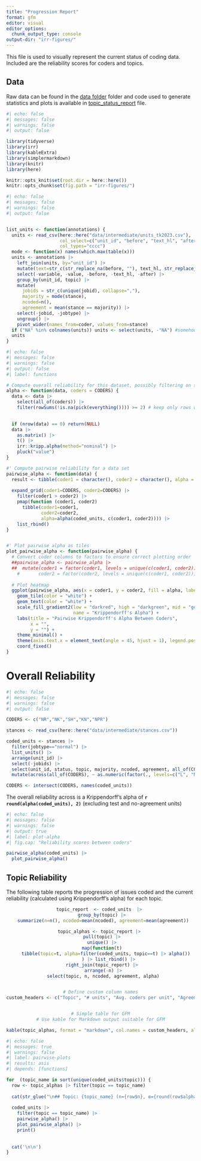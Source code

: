 ```yaml
---
title: "Progression Report"
format: gfm
editor: visual
editor_options: 
  chunk_output_type: console
output-dir: "irr-figures/"
---
```


This file is used to visually represent the current status of coding data. Included are the reliability scores for coders and topics.

## Data

Raw data can be found in the [data folder](https://github.com/vanatteveldt/issuepositions/tree/main/data) folder and code used to generate statistics and plots is available in [topic_status_report](https://github.com/vanatteveldt/issuepositions/blob/main/src/data-processing/topic_status_report.R) file.

```r
#| echo: false
#| messages: false
#| warnings: false
#| output: false

library(tidyverse)
library(irr)
library(kableExtra)
library(simplermarkdown)
library(knitr)
library(here)

knitr::opts_knit$set(root.dir = here::here())
knitr::opts_chunk$set(fig.path = "irr-figures/")
```

```r
#| echo: false
#| messages: false
#| warnings: false
#| output: false


list_units <- function(annotations) {
  units <- read_csv(here::here("data/intermediate/units_tk2023.csv"), 
                    col_select=c("unit_id", "before", "text_hl", "after"), 
                    col_types="cccc") 
  mode <- function(x) names(which.max(table(x)))
  units <- annotations |> 
    left_join(units, by="unit_id") |>
    mutate(text=str_c(str_replace_na(before, ""), text_hl, str_replace_na(after, ""))) |>
    select(-variable, -value, -before, -text_hl, -after) |>
    group_by(unit_id, topic) |>
    mutate(
      jobids = str_c(unique(jobid), collapse=","),
      majority = mode(stance),
      ncoded=n(),
      agreement = mean(stance == majority)) |>
    select(-jobid, -jobtype) |>
    ungroup() |>
    pivot_wider(names_from=coder, values_from=stance)
  if ("NA" %in% colnames(units)) units <- select(units, -"NA") #somehow a column named NA is created with a single value
  units
}

```

```r
#| echo: false
#| messages: false
#| warnings: false
#| output: false
#| label: functions

# Compute overall reliability for this dataset, possibly filtering on specific coders
alpha <- function(data, coders = CODERS) {
  data <- data |>
    select(all_of(coders)) |>  
    filter(rowSums(!is.na(pick(everything()))) >= 2) # keep only rows with at least two values

  
  if (nrow(data) == 0) return(NULL)
  data |> 
    as.matrix() |>
    t() |>
    irr::kripp.alpha(method="nominal") |>
    pluck("value")
}

#' Compute pairwise reliability for a data set
pairwise_alpha <- function(data) {
  result <- tibble(coder1 = character(), coder2 = character(), alpha = numeric())
    
  expand_grid(coder1=CODERS, coder2=CODERS) |>
    filter(coder1 > coder2) |>
    pmap(function (coder1, coder2) 
      tibble(coder1=coder1, 
             coder2=coder2, 
             alpha=alpha(coded_units, c(coder1, coder2)))) |>
    list_rbind()
}


#' Plot pairwise alpha as tiles
plot_pairwise_alpha <- function(pairwise_alpha) {
  # Convert coder columns to factors to ensure correct plotting order
  ##pairwise_alpha <- pairwise_alpha |>
  ##  mutate(coder1 = factor(coder1, levels = unique(c(coder1, coder2))),
    #       coder2 = factor(coder2, levels = unique(c(coder1, coder2))))
  
  # Plot heatmap
  ggplot(pairwise_alpha, aes(x = coder1, y = coder2, fill = alpha, label=round(alpha,2))) +
    geom_tile(color = "white") +
    geom_text(color = "white") +
    scale_fill_gradient2(low = "darkred", high = "darkgreen", mid = "gold", midpoint = 0.5,
                         name = "Krippendorff's Alpha") +
    labs(title = "Pairwise Krippendorff's Alpha Between Coders",
         x = "",
         y = "") +
    theme_minimal() +
    theme(axis.text.x = element_text(angle = 45, hjust = 1), legend.position = "none") +
    coord_fixed()
}
```

# Overall Reliability

```r
#| echo: false
#| messages: false
#| warnings: false
#| output: false

CODERS <- c("NR","NK","SH","KN","NPR")

stances <- read_csv(here::here("data/intermediate/stances.csv"))

coded_units <- stances |>
  filter(jobtype=="normal") |>
  list_units() |>
  arrange(unit_id) |>
  select(-jobids) |> 
  select(unit_id, status, topic, majority, ncoded, agreement, all_of(CODERS)) |>
  mutate(across(all_of(CODERS), ~ as.numeric(factor(., levels=c("L", "N", "R")))))

CODERS <- intersect(CODERS, names(coded_units))
```

The overall reliability across is a Krippendorff's alpha of **`r round(alpha(coded_units), 2)`** (excluding test and no-agreement units)

```r
#| echo: false
#| messages: false
#| warnings: false
#| output: true
#| label: plot-alpha
#| fig.cap: "Reliability scores between coders"

pairwise_alpha(coded_units) |>
  plot_pairwise_alpha()

```

## Topic Reliability

The following table reports the progression of issues coded and the current reliability (calculated using Krippendorff's alpha) for each topic.

<center>

```r

topic_report  <- coded_units  |> 
  group_by(topic) |> 
  summarize(n=n(), ncoded=mean(ncoded), agreement=mean(agreement))

topic_alphas <- topic_report |> 
  pull(topic) |> 
  unique() |> 
  map(function(t) 
    tibble(topic=t, alpha=filter(coded_units, topic==t) |> alpha())
      ) |> list_rbind() |>
  right_join(topic_report) |> 
  arrange(-n) |>
  select(topic, n, ncoded, agreement, alpha)


# Define custom column names
custom_headers <- c("Topic", "# units", "Avg. coders per unit", "Agreement (%)", "Reliability (α)")


# Simple table for GFM
# Use kable for Markdown output suitable for GFM

kable(topic_alphas, format = "markdown", col.names = custom_headers, align = c('l', rep('c', ncol(topic_alphas)-1)), digits=2)
```

</center>

```r
#| echo: false
#| messages: true
#| warnings: false
#| label: pairwise-plots
#| results: asis
#| depends: [functions]

for  (topic_name in sort(unique(coded_units$topic))) {
  row <- topic_alphas |> filter(topic == topic_name)
  
  cat(str_glue("\n## Topic: {topic_name} (n={row$n}, α={round(row$alpha,2)})\n\n"))
  
  coded_units |>
    filter(topic == topic_name) |>
    pairwise_alpha() |>
    plot_pairwise_alpha() |>
    print()
  
  
  cat('\n\n')
}


```
